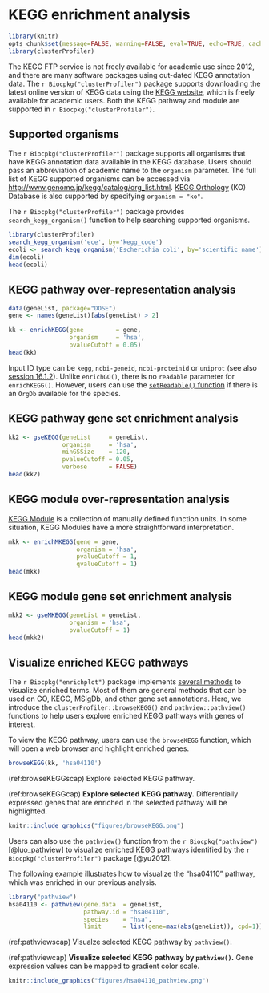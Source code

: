 # KEGG enrichment analysis {#clusterprofiler-kegg}


```r
library(knitr)
opts_chunk$set(message=FALSE, warning=FALSE, eval=TRUE, echo=TRUE, cache=TRUE)
library(clusterProfiler)
```

The KEGG FTP service is not freely available for academic use since 2012, and there are many software packages using out-dated KEGG annotation data. The `r Biocpkg("clusterProfiler")` package supports downloading the latest online version of KEGG data using the [KEGG website](https://www.kegg.jp), which is freely available for academic users. Both the KEGG pathway and module are supported in `r Biocpkg("clusterProfiler")`.


## Supported organisms {#clusterProfiler-kegg-supported-organisms}

The `r Biocpkg("clusterProfiler")` package supports all organisms that have KEGG annotation data available in the KEGG database. Users should pass an abbreviation of academic name to the `organism` parameter. The full list of KEGG supported organisms can be accessed via <http://www.genome.jp/kegg/catalog/org_list.html>. [KEGG Orthology](https://www.genome.jp/kegg/ko.html) (KO) Database is also supported by specifying `organism = "ko"`.


The `r Biocpkg("clusterProfiler")` package provides `search_kegg_organism()` function to help searching supported organisms.

```r
library(clusterProfiler)
search_kegg_organism('ece', by='kegg_code')
ecoli <- search_kegg_organism('Escherichia coli', by='scientific_name')
dim(ecoli)
head(ecoli)
```


## KEGG pathway over-representation analysis {#clusterprofiler-kegg-pathway-ora}


```r
data(geneList, package="DOSE")
gene <- names(geneList)[abs(geneList) > 2]

kk <- enrichKEGG(gene         = gene,
                 organism     = 'hsa',
                 pvalueCutoff = 0.05)
head(kk)
```

Input ID type can be `kegg`, `ncbi-geneid`, `ncbi-proteinid` or `uniprot` (see also [session 16.1.2](#bitr_kegg)). Unlike `enrichGO()`, there is no `readable` parameter for `enrichKEGG()`. However, users can use the [`setReadable()` function](#setReadable) if there is an `OrgDb` available for the species.


## KEGG pathway gene set enrichment analysis {#clusterprofiler-kegg-pathway-gsea}

```r
kk2 <- gseKEGG(geneList     = geneList,
               organism     = 'hsa',
               minGSSize    = 120,
               pvalueCutoff = 0.05,
               verbose      = FALSE)
head(kk2)
```



## KEGG module over-representation analysis {#clusterprofiler-kegg-module-ora}


[KEGG Module](http://www.genome.jp/kegg/module.html) is a collection of manually defined function units. In some situation, KEGG Modules have a more straightforward interpretation.

```r
mkk <- enrichMKEGG(gene = gene,
                   organism = 'hsa',
                   pvalueCutoff = 1,
                   qvalueCutoff = 1)
head(mkk)                   
```

## KEGG module gene set enrichment analysis {#clusterprofiler-kegg-module-gsea}


```r
mkk2 <- gseMKEGG(geneList = geneList,
                 organism = 'hsa',
                 pvalueCutoff = 1)
head(mkk2)
```


## Visualize enriched KEGG pathways

The `r Biocpkg("enrichplot")` package implements [several methods](#enrichplot) to visualize enriched terms. Most of them are general methods that can be used on GO, KEGG, MSigDb, and other gene set annotations. Here, we introduce the `clusterProfiler::browseKEGG()` and `pathview::pathview()` functions to help users explore enriched KEGG pathways with genes of interest.


To view the KEGG pathway, users can use the `browseKEGG` function, which will open a web browser and highlight enriched genes.


```r
browseKEGG(kk, 'hsa04110')
```



(ref:browseKEGGscap) Explore selected KEGG pathway.

(ref:browseKEGGcap) **Explore selected KEGG pathway.** Differentially expressed genes that are enriched in the selected pathway will be highlighted.

```r
knitr::include_graphics("figures/browseKEGG.png")
```



Users can also use the `pathview()` function from the `r Biocpkg("pathview")` [@luo_pathview] to visualize enriched KEGG pathways identified by the `r Biocpkg("clusterProfiler")` package [@yu2012].

The following example illustrates how to visualize the "hsa04110" pathway, which was enriched in our previous analysis.

```r
library("pathview")
hsa04110 <- pathview(gene.data  = geneList,
                     pathway.id = "hsa04110",
                     species    = "hsa",
                     limit      = list(gene=max(abs(geneList)), cpd=1))
```

(ref:pathviewscap) Visualze selected KEGG pathway by `pathview()`.

(ref:pathviewcap) **Visualize selected KEGG pathway by `pathview()`.** Gene expression values can be mapped to gradient color scale.

```r
knitr::include_graphics("figures/hsa04110_pathview.png")
```



